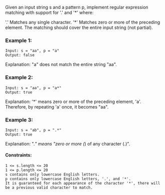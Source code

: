 Given an input string s and a pattern p, implement regular expression matching with support for '.' and '\*' where:

'.' Matches any single character.​​​​
'\*' Matches zero or more of the preceding element.
The matching should cover the entire input string (not partial).

### Example 1:

```
Input: s = "aa", p = "a"
Output: false
```

Explanation: "a" does not match the entire string "aa".

### Example 2:

```
Input: s = "aa", p = "a*"
Output: true
```

Explanation: '\*' means zero or more of the preceding element, 'a'. Therefore, by repeating 'a' once, it becomes "aa".

### Example 3:

```
Input: s = "ab", p = ".*"
Output: true
```

Explanation: "._" means "zero or more (_) of any character (.)".

#### Constraints:

```
1 <= s.length <= 20
1 <= p.length <= 20
s contains only lowercase English letters.
p contains only lowercase English letters, '.', and '*'.
It is guaranteed for each appearance of the character '*', there will be a previous valid character to match.
```
